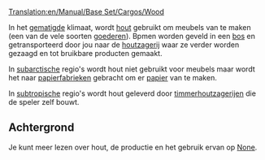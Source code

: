 [[Translation:en/Manual/Base Set/Cargos/Wood]]

{{nl/Vracht|name=Hout
|image=Wood.png
|geproduceerd=[[nl/Manual/Base Set/Industries/Bos|Bos]] (sjabloon, subarctisch), <br/>[[nl/Manual/Base Set/Industries/Timmerhoutzagerij|Timmerhoutzagerij]] (tropisch)
|geaccepteerd=[[nl/Manual/Base Set/Industries/Houtzagerij|Houtzagerij]] (sjabloon), <br/>[[nl/Manual/Base Set/Industries/Papierfabriek|Papierfabriek]] (subarctisch), <br>[[nl/Manual/Base Set/Industries/Fabriek|Fabriek]] (tropisch)
}}

In het [[nl/Manual/Klimaat#Gematigd|gematigde]] klimaat, wordt [[nl/Manual/Base Set/Cargos/Hout|hout]] gebruikt om meubels van te maken (een van de vele soorten [[nl/Manual/Base Set/Cargos/Goederen|goederen]]). Bpmen worden geveld in een [[nl/Manual/Base Set/Industries/Bos|bos]] en getransporteerd door jou naar de [[nl/Manual/Base Set/Industries/Houtzagerij|houtzagerij]] waar ze verder worden gezaagd en tot bruikbare producten gemaakt.

In [[nl/Manual/Klimaat#Subarctisch|subarctische]] regio's wordt hout niet gebruikt voor meubels maar wordt het naar [[nl/Manual/Base Set/Industries/Papierfabriek|papierfabrieken]] gebracht om er [[nl/Manual/Base Set/Cargos/Papier|papier]] van te maken.

In [[nl/Manual/Klimaat#Subtropisch|subtropische]] regio's wordt hout geleverd door [[nl/Manual/Base Set/Industries/Timmerhoutzagerij|timmerhoutzagerijen]] die de speler zelf bouwt.

==Achtergrond==
Je kunt meer lezen over hout, de productie en het gebruik ervan op [https://www.wikipedia.org/wiki/Lumber None].